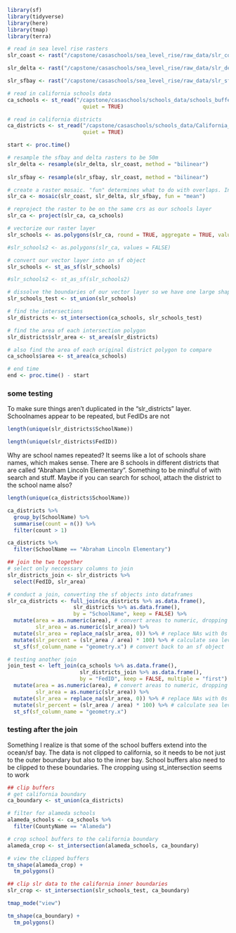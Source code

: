 ```r
library(sf)
library(tidyverse)
library(here)
library(tmap)
library(terra)
```


```r
# read in sea level rise rasters
slr_coast <- rast("/capstone/casaschools/sea_level_rise/raw_data/slr_coast_0.5m_jdr.tif")

slr_delta <- rast("/capstone/casaschools/sea_level_rise/raw_data/slr_delta_0.5m_jdr.tif")

slr_sfbay <- rast("/capstone/casaschools/sea_level_rise/raw_data/slr_sfbay_0.5m_jdr.tif")

# read in california schools data
ca_schools <- st_read("/capstone/casaschools/schools_data/schools_buffer/",
                        quiet = TRUE)

# read in california districts
ca_districts <- st_read("/capstone/casaschools/schools_data/California_School_District_Areas_2022-23/",
                        quiet = TRUE)
```


```r
start <- proc.time()

# resample the sfbay and delta rasters to be 50m
slr_delta <- resample(slr_delta, slr_coast, method = "bilinear")
  
slr_sfbay <- resample(slr_sfbay, slr_coast, method = "bilinear")

# create a raster mosaic. "fun" determines what to do with overlaps. In this case, we'll take the mean of overlapping cells
slr_ca <- mosaic(slr_coast, slr_delta, slr_sfbay, fun = "mean")

# reproject the raster to be on the same crs as our schools layer
slr_ca <- project(slr_ca, ca_schools)

# vectorize our raster layer
slr_schools <- as.polygons(slr_ca, round = TRUE, aggregate = TRUE, values = TRUE, extent = FALSE, digits = 0)

#slr_schools2 <- as.polygons(slr_ca, values = FALSE)

# convert our vector layer into an sf object
slr_schools <- st_as_sf(slr_schools)

#slr_schools2 <- st_as_sf(slr_schools2)

# dissolve the boundaries of our vector layer so we have one large shape
slr_schools_test <- st_union(slr_schools)

# find the intersections
slr_districts <- st_intersection(ca_schools, slr_schools_test)

# find the area of each intersection polygon
slr_districts$slr_area <- st_area(slr_districts)

# also find the area of each original district polygon to compare
ca_schools$area <- st_area(ca_schools)

# end time
end <- proc.time() - start
```

### some testing

To make sure things aren't duplicated in the "slr_districts" layer. Schoolnames appear to be repeated, but FedIDs are not

```r
length(unique(slr_districts$SchoolName))

length(unique(slr_districts$FedID))
```

Why are school names repeated? It seems like a lot of schools share names, which makes sense. There are 8 schools in different districts that are called "Abraham Lincoln Elementary". Something to be mindful of with search and stuff. Maybe if you can search for school, attach the district to the school name also?

```r
length(unique(ca_districts$SchoolName))

ca_districts %>% 
  group_by(SchoolName) %>% 
  summarise(count = n()) %>% 
  filter(count > 1)

ca_districts %>% 
  filter(SchoolName == "Abraham Lincoln Elementary")
```


```r
## join the two together
# select only neccessary columns to join
slr_districts_join <- slr_districts %>% 
  select(FedID, slr_area)

# conduct a join, converting the sf objects into dataframes
slr_ca_districts <- full_join(ca_districts %>% as.data.frame(), 
                     slr_districts %>% as.data.frame(), 
                     by = "SchoolName", keep = FALSE) %>% 
  mutate(area = as.numeric(area), # convert areas to numeric, dropping the units
         slr_area = as.numeric(slr_area)) %>% 
  mutate(slr_area = replace_na(slr_area, 0)) %>% # replace NAs with 0s
  mutate(slr_percent = (slr_area / area) * 100) %>% # calculate sea level rise inundation percentage
  st_sf(sf_column_name = "geometry.x") # convert back to an sf object

# testing another join
join_test <- left_join(ca_schools %>% as.data.frame(), 
                       slr_districts_join %>% as.data.frame(), 
                       by = "FedID", keep = FALSE, multiple = "first") %>% 
  mutate(area = as.numeric(area), # convert areas to numeric, dropping the units
         slr_area = as.numeric(slr_area)) %>% 
  mutate(slr_area = replace_na(slr_area, 0)) %>% # replace NAs with 0s
  mutate(slr_percent = (slr_area / area) * 100) %>% # calculate sea level rise inundation percentage
  st_sf(sf_column_name = "geometry.x")
```

### testing after the join

Something I realize is that some of the school buffers extend into the ocean/sf bay. The data is not clipped to california, so it needs to be not just to the outer boundary but also to the inner bay. School buffers also need to be clipped to these boundaries. The cropping using st_intersection seems to work

```r
## clip buffers
# get california boundary 
ca_boundary <- st_union(ca_districts)

# filter for alameda schools
alameda_schools <- ca_schools %>% 
  filter(CountyName == "Alameda")

# crop school buffers to the california boundary
alameda_crop <- st_intersection(alameda_schools, ca_boundary)

# view the clipped buffers
tm_shape(alameda_crop) +
  tm_polygons()

## clip slr data to the california inner boundaries
slr_crop <- st_intersection(slr_schools_test, ca_boundary)
```


```r
tmap_mode("view")

tm_shape(ca_boundary) +
  tm_polygons()
```




